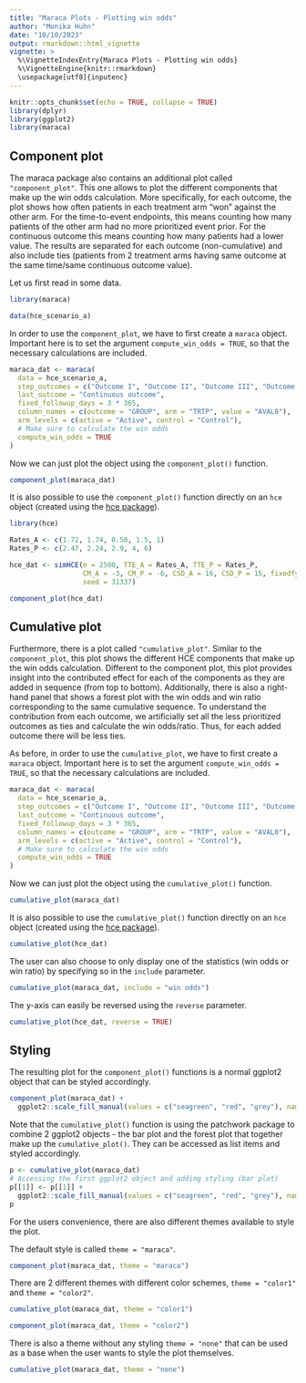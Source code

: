 ---
title: "Maraca Plots - Plotting win odds"
author: "Monika Huhn"
date: "10/10/2023"
output: rmarkdown::html_vignette
vignette: >
  %\VignetteIndexEntry{Maraca Plots - Plotting win odds}
  %\VignetteEngine{knitr::rmarkdown}
  \usepackage[utf8]{inputenc}
---

```{r setup, include = FALSE}
knitr::opts_chunk$set(echo = TRUE, collapse = TRUE)
library(dplyr)
library(ggplot2)
library(maraca)
```

## Component plot

The maraca package also contains an additional plot
called `"component_plot"`. This one allows to plot the
different components that make up the win odds calculation.
More specifically, for each outcome, the plot shows how
often patients in each treatment arm "won" against the other
arm. For the time-to-event endpoints, this means counting how many
patients of the other arm had no more prioritized event prior.
For the continuous outcome this means counting how many patients had a lower value.
The results are separated for each outcome (non-cumulative)
and also include ties (patients from 2 treatment arms having same
outcome at the same time/same continuous outcome value).

Let us first read in some data.
```{r maraca1, eval = TRUE}
library(maraca)

data(hce_scenario_a)
```

In order to use the `component_plot`, we have to first create a
`maraca` object. Important here is to set the argument
`compute_win_odds = TRUE`, so that the necessary calculations
are included.
```{r}
maraca_dat <- maraca(
  data = hce_scenario_a,
  step_outcomes = c("Outcome I", "Outcome II", "Outcome III", "Outcome IV"),
  last_outcome = "Continuous outcome",
  fixed_followup_days = 3 * 365,
  column_names = c(outcome = "GROUP", arm = "TRTP", value = "AVAL0"),
  arm_levels = c(active = "Active", control = "Control"),
  # Make sure to calculate the win odds
  compute_win_odds = TRUE
)
```

Now we can just plot the object using the `component_plot()` function.
```{r fig.width=7, fig.height=6}
component_plot(maraca_dat)
```

It is also possible to use the `component_plot()` function directly on
an `hce` object (created using the
[hce package](https://cran.r-project.org/package=hce)).

```{r fig.width=7, fig.height=6}
library(hce)

Rates_A <- c(1.72, 1.74, 0.58, 1.5, 1)
Rates_P <- c(2.47, 2.24, 2.9, 4, 6)

hce_dat <- simHCE(n = 2500, TTE_A = Rates_A, TTE_P = Rates_P,
                  CM_A = -3, CM_P = -6, CSD_A = 16, CSD_P = 15, fixedfy = 3,
                  seed = 31337)

component_plot(hce_dat)
```

## Cumulative plot

Furthermore, there is a plot called `"cumulative_plot"`.
Similar to the `component_plot`, this plot shows the different HCE components that
make up the win odds calculation. Different to the component plot,
this plot provides insight into the contributed effect for each of the components as
they are added in sequence (from top to bottom).
Additionally, there is also a right-hand panel that shows a forest plot with the win odds
and win ratio corresponding to the same cumulative sequence. To understand the contribution
from each outcome, we artificially set all the less prioritized outcomes as ties and calculate
the win odds/ratio. Thus, for each added outcome there will be less ties.  

As before, in order to use the `cumulative_plot`, we have to first create a
`maraca` object. Important here is to set the argument
`compute_win_odds = TRUE`, so that the necessary calculations
are included.
```{r}
maraca_dat <- maraca(
  data = hce_scenario_a,
  step_outcomes = c("Outcome I", "Outcome II", "Outcome III", "Outcome IV"),
  last_outcome = "Continuous outcome",
  fixed_followup_days = 3 * 365,
  column_names = c(outcome = "GROUP", arm = "TRTP", value = "AVAL0"),
  arm_levels = c(active = "Active", control = "Control"),
  # Make sure to calculate the win odds
  compute_win_odds = TRUE
)
```

Now we can just plot the object using the `cumulative_plot()` function.
```{r fig.width=7, fig.height=6}
cumulative_plot(maraca_dat)
```

It is also possible to use the `cumulative_plot()` function directly on
an `hce` object (created using the
[hce package](https://cran.r-project.org/package=hce)).

```{r fig.width=7, fig.height=6}
cumulative_plot(hce_dat)
```

The user can also choose to only display one of the statistics (win odds or win ratio)
by specifying so in the `include` parameter.
```{r fig.width=7, fig.height=6}
cumulative_plot(maraca_dat, include = "win odds")
```

The y-axis can easily be reversed using the `reverse` parameter.
```{r fig.width=7, fig.height=6}
cumulative_plot(hce_dat, reverse = TRUE)
```

## Styling

The resulting plot for the `component_plot()` functions
is a normal ggplot2 object that can be styled accordingly.
```{r fig.width=7, fig.height=6}
component_plot(maraca_dat) +
  ggplot2::scale_fill_manual(values = c("seagreen", "red", "grey"), name = NULL)
```

Note that the `cumulative_plot()` function is using the
patchwork package to combine 2 ggplot2 objects - the
bar plot and the forest plot that together make up the
`cumulative_plot()`. They
can be accessed as list items and styled accordingly.
```{r fig.width=7, fig.height=6}
p <- cumulative_plot(maraca_dat)
# Accessing the first ggplot2 object and adding styling (bar plot)
p[[1]] <- p[[1]] +
  ggplot2::scale_fill_manual(values = c("seagreen", "red", "grey"), name = NULL)
p
```

For the users convenience, there are also different themes
available to style the plot.

The default style is called `theme = "maraca"`.
```{r fig.width=7, fig.height=6}
component_plot(maraca_dat, theme = "maraca")
```

There are 2 different themes with different color
schemes, `theme = "color1"` and `theme = "color2"`.
```{r fig.width=7, fig.height=6}
cumulative_plot(maraca_dat, theme = "color1")
```

```{r fig.width=7, fig.height=6}
component_plot(maraca_dat, theme = "color2")
```

There is also a theme without any styling `theme = "none"` that
can be used as a base when the user wants to style the plot themselves.
```{r fig.width=8, fig.height=6}
cumulative_plot(maraca_dat, theme = "none")
```
